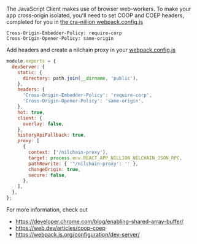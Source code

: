 
The JavaScript Client makes use of browser web-workers. To make your app cross-origin isolated, you'll need to set COOP and COEP headers, completed for you in [the cra-nillion webpack.config.js](https://github.com/NillionNetwork/cra-nillion/blob/main/webpack.config.js)

```
Cross-Origin-Embedder-Policy: require-corp
Cross-Origin-Opener-Policy: same-origin
```

<Tabs>

<TabItem value="React" label="ReactJS" default>

Add headers and create a nilchain proxy in your [webpack.config.js](https://github.com/NillionNetwork/cra-nillion/blob/main/webpack.config.js)

```js
module.exports = {
  devServer: {
    static: {
      directory: path.join(__dirname, 'public'),
    },
    headers: {
      'Cross-Origin-Embedder-Policy': 'require-corp',
      'Cross-Origin-Opener-Policy': 'same-origin',
    },
    hot: true,
    client: {
      overlay: false,
    },
    historyApiFallback: true,
    proxy: [
      {
        context: ['/nilchain-proxy'],
        target: process.env.REACT_APP_NILLION_NILCHAIN_JSON_RPC,
        pathRewrite: { '^/nilchain-proxy': '' },
        changeOrigin: true,
        secure: false,
      },
    ],
  },
};
```

</TabItem>
</Tabs>

For more information, check out

- https://developer.chrome.com/blog/enabling-shared-array-buffer/
- https://web.dev/articles/coop-coep
- https://webpack.js.org/configuration/dev-server/
